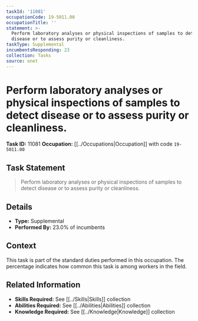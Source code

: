```yaml
---
taskId: '11081'
occupationCode: 19-5011.00
occupationTitle: ''
statement: >-
  Perform laboratory analyses or physical inspections of samples to detect
  disease or to assess purity or cleanliness.
taskType: Supplemental
incumbentsResponding: 23
collection: Tasks
source: onet
---
```

# Perform laboratory analyses or physical inspections of samples to detect disease or to assess purity or cleanliness.

**Task ID:** 11081
**Occupation:** [[../Occupations|Occupation]] with code `19-5011.00`

## Task Statement

> Perform laboratory analyses or physical inspections of samples to detect disease or to assess purity or cleanliness.

## Details

- **Type:** Supplemental
- **Performed By:** 23.0% of incumbents

## Context

This task is part of the standard duties performed in this occupation. The percentage indicates how common this task is among workers in the field.

## Related Information

- **Skills Required:** See [[../Skills|Skills]] collection
- **Abilities Required:** See [[../Abilities|Abilities]] collection
- **Knowledge Required:** See [[../Knowledge|Knowledge]] collection
